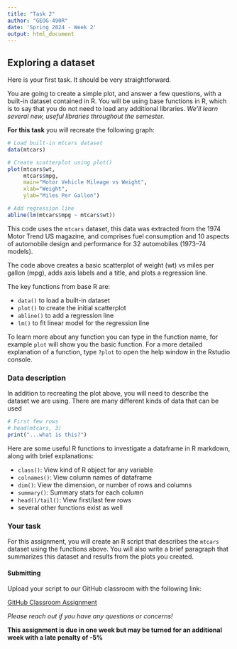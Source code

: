 ```yaml
---
title: "Task 2"
author: "GEOG-490R"
date: 'Spring 2024 - Week 2'
output: html_document
---
```

## Exploring a dataset

Here is your first task. It should be very straightforward. 

You are going to create a simple plot, and answer a few questions, with a built-in dataset contained in R. You will be using base functions in R, which is to say that you do not need to load any additional libraries. *We'll learn several new, useful libraries throughout the semester.*

**For this task** you will recreate the following graph:

```r
# Load built-in mtcars dataset
data(mtcars)

# Create scatterplot using plot()
plot(mtcars$wt, 
     mtcars$mpg, 
     main="Motor Vehicle Mileage vs Weight",
     xlab="Weight",
     ylab="Miles Per Gallon")

# Add regression line 
abline(lm(mtcars$mpg ~ mtcars$wt))
```

This code uses the `mtcars` dataset, this data was extracted from the 1974 Motor Trend US magazine, and comprises fuel consumption and 10 aspects of automobile design and performance for 32 automobiles (1973–74 models).

The code above creates a basic scatterplot of weight (wt) vs miles per gallon (mpg), adds axis labels and a title, and plots a regression line. 

The key functions from base R are:

- `data()` to load a built-in dataset
- `plot()` to create the initial scatterplot
- `abline()` to add a regression line
- `lm()` to fit linear model for the regression line

To learn more about any function you can type in the function name, for example `plot` will show you the basic function. For a more detailed explanation of a function, type `?plot` to open the help window in the Rstudio console.

### Data description

In addition to recreating the plot above, you will need to describe the dataset we are using. There are many different kinds of data that can be used

```r
# First few rows 
# head(mtcars, 3)
print("...what is this?")
```

Here are some useful R functions to investigate a dataframe in R markdown, along with brief explanations:

- `class()`: View kind of R object for any variable
- `colnames()`: View column names of dataframe
- `dim()`: View the dimension, or number of rows and columns 
- `summary()`: Summary stats for each column
- `head()/tail()`: View first/last few rows
- several other functions exist as well

### Your task

For this assignment, you will create an R script that describes the `mtcars` dataset using the functions above. You will also write a brief paragraph that summarizes this dataset and results from the plots you created.

#### Submitting

Upload your script to our GitHub classroom with the following link:

[GitHub Classroom Assignment](https://classroom.github.com/a/T_DG18zP)


*Please reach out if you have any questions or concerns!*

**This assignment is due in one week but may be turned for an additional week with a late penalty of -5%**
